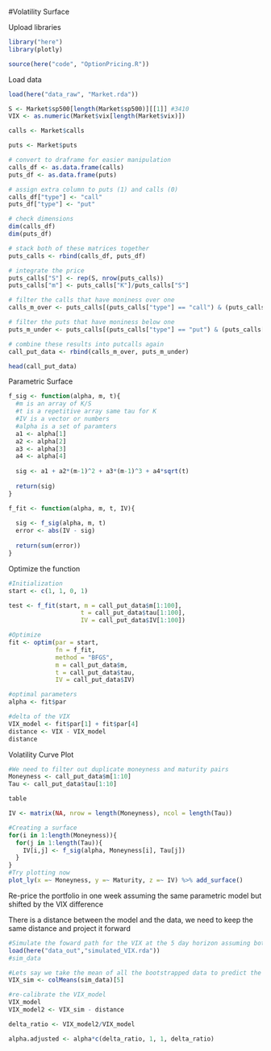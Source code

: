 #Volatility Surface

Upload libraries
```r
library("here")
library(plotly)

source(here("code", "OptionPricing.R"))
```

Load data
```r
load(here("data_raw", "Market.rda"))

S <- Market$sp500[length(Market$sp500)][[1]] #3410
VIX <- as.numeric(Market$vix[length(Market$vix)])

calls <- Market$calls

puts <- Market$puts

# convert to draframe for easier manipulation 
calls_df <- as.data.frame(calls)
puts_df <- as.data.frame(puts)

# assign extra column to puts (1) and calls (0)
calls_df["type"] <- "call"
puts_df["type"] <- "put"

# check dimensions 
dim(calls_df) 
dim(puts_df)

# stack both of these matrices together 
puts_calls <- rbind(calls_df, puts_df) 

# integrate the price 
puts_calls["S"] <- rep(S, nrow(puts_calls))
puts_calls["m"] <- puts_calls["K"]/puts_calls["S"]

# filter the calls that have moniness over one 
calls_m_over <- puts_calls[(puts_calls["type"] == "call") & (puts_calls["m"] >= 1), ]

# filter the puts that have moniness below one
puts_m_under <- puts_calls[(puts_calls["type"] == "put") & (puts_calls["m"] < 1), ]

# combine these results into putcalls again 
call_put_data <- rbind(calls_m_over, puts_m_under)

head(call_put_data)
```

Parametric Surface
```r
f_sig <- function(alpha, m, t){
  #m is an array of K/S
  #t is a repetitive array same tau for K
  #IV is a vector or numbers
  #alpha is a set of paramters
  a1 <- alpha[1]
  a2 <- alpha[2]
  a3 <- alpha[3]
  a4 <- alpha[4]
  
  sig <- a1 + a2*(m-1)^2 + a3*(m-1)^3 + a4*sqrt(t)
  
  return(sig)
}

f_fit <- function(alpha, m, t, IV){
  
  sig <- f_sig(alpha, m, t)
  error <- abs(IV - sig)
  
  return(sum(error))
}
```

Optimize the function

```r
#Initialization
start <- c(1, 1, 0, 1)

test <- f_fit(start, m = call_put_data$m[1:100],
                    t = call_put_data$tau[1:100],
                    IV = call_put_data$IV[1:100])

#Optimize
fit <- optim(par = start,
             fn = f_fit,
             method = "BFGS",
             m = call_put_data$m,
             t = call_put_data$tau,
             IV = call_put_data$IV)

#optimal parameters
alpha <- fit$par

#delta of the VIX
VIX_model <- fit$par[1] + fit$par[4]
distance <- VIX - VIX_model
distance
```


Volatility Curve Plot

```r
#We need to filter out duplicate moneyness and maturity pairs
Moneyness <- call_put_data$m[1:10]
Tau <- call_put_data$tau[1:10]

table

IV <- matrix(NA, nrow = length(Moneyness), ncol = length(Tau))

#Creating a surface 
for(i in 1:length(Moneyness)){
  for(j in 1:length(Tau)){
    IV[i,j] <- f_sig(alpha, Moneyness[i], Tau[j])
  }
}
#Try plotting now
plot_ly(x =~ Moneyness, y =~ Maturity, z =~ IV) %>% add_surface()

```
Re-price the portfolio in one week assuming the same parametric model but shifted by the VIX difference

There is a distance between the model and the data, we need to keep the same distance and project it forward

```r
#Simulate the foward path for the VIX at the 5 day horizon assuming both normal distributions
load(here("data_out","simulated_VIX.rda"))
#sim_data

#Lets say we take the mean of all the bootstrapped data to predict the VIX a week ahead
VIX_sim <- colMeans(sim_data)[5]

#re-calibrate the VIX_model
VIX_model
VIX_model2 <- VIX_sim - distance

delta_ratio <- VIX_model2/VIX_model

alpha.adjusted <- alpha*c(delta_ratio, 1, 1, delta_ratio)




```



